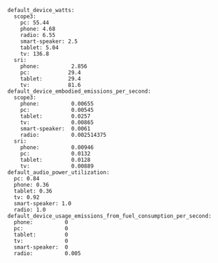 ```
default_device_watts:
  scope3:
    pc: 55.44
    phone: 4.68
    radio: 6.55
    smart-speaker: 2.5
    tablet: 5.04
    tv: 136.8
  sri:
    phone:          2.856
    pc:            29.4
    tablet:        29.4
    tv:            81.6
default_device_embodied_emissions_per_second:
  scope3:
    phone:          0.00655
    pc:             0.00545
    tablet:         0.0257
    tv:             0.00865
    smart-speaker:  0.0061
    radio:          0.002514375
  sri:
    phone:          0.00946
    pc:             0.0132
    tablet:         0.0128
    tv:             0.00889
default_audio_power_utilization:
  pc: 0.84
  phone: 0.36
  tablet: 0.36
  tv: 0.92
  smart-speaker: 1.0
  radio: 1.0
default_device_usage_emissions_from_fuel_consumption_per_second:
  phone:          0
  pc:             0
  tablet:         0
  tv:             0
  smart-speaker:  0
  radio:          0.005
```

